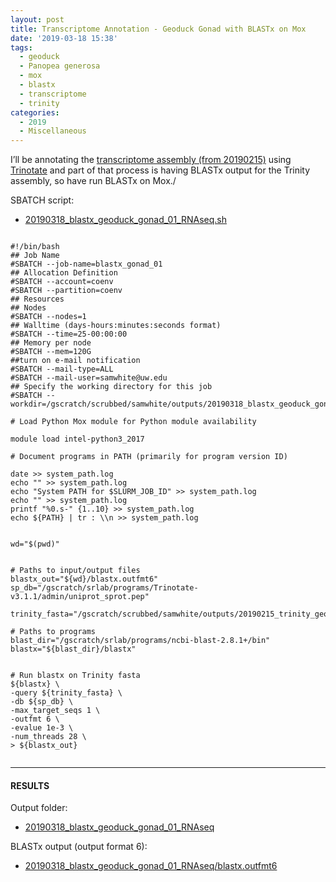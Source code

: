 ```yaml
---
layout: post
title: Transcriptome Annotation - Geoduck Gonad with BLASTx on Mox
date: '2019-03-18 15:38'
tags:
  - geoduck
  - Panopea generosa
  - mox
  - blastx
  - transcriptome
  - trinity
categories:
  - 2019
  - Miscellaneous
---
```

I'll be annotating the [transcriptome assembly (from 20190215)](https://robertslab.github.io/sams-notebook/posts/2019/2019-02-15-Transcriptome-Assembly---Geoduck-Tissue-Specific-Assembly-Gonad/) using [Trinotate](https://github.com/Trinotate/Trinotate.github.io/wiki) and part of that process is having BLASTx output for the Trinity assembly, so have run BLASTx on Mox./

SBATCH script:

- [20190318_blastx_geoduck_gonad_01_RNAseq.sh](https://raw.githubusercontent.com/RobertsLab/sams-notebook/master/sbatch_scripts/20190318_blastx_geoduck_gonad_01_RNAseq.sh)

<pre><code>
#!/bin/bash
## Job Name
#SBATCH --job-name=blastx_gonad_01
## Allocation Definition
#SBATCH --account=coenv
#SBATCH --partition=coenv
## Resources
## Nodes
#SBATCH --nodes=1
## Walltime (days-hours:minutes:seconds format)
#SBATCH --time=25-00:00:00
## Memory per node
#SBATCH --mem=120G
##turn on e-mail notification
#SBATCH --mail-type=ALL
#SBATCH --mail-user=samwhite@uw.edu
## Specify the working directory for this job
#SBATCH --workdir=/gscratch/scrubbed/samwhite/outputs/20190318_blastx_geoduck_gonad_01_RNAseq

# Load Python Mox module for Python module availability

module load intel-python3_2017

# Document programs in PATH (primarily for program version ID)

date >> system_path.log
echo "" >> system_path.log
echo "System PATH for $SLURM_JOB_ID" >> system_path.log
echo "" >> system_path.log
printf "%0.s-" {1..10} >> system_path.log
echo ${PATH} | tr : \\n >> system_path.log


wd="$(pwd)"


# Paths to input/output files
blastx_out="${wd}/blastx.outfmt6"
sp_db="/gscratch/srlab/programs/Trinotate-v3.1.1/admin/uniprot_sprot.pep"

trinity_fasta="/gscratch/scrubbed/samwhite/outputs/20190215_trinity_geoduck_gonad_01_RNAseq/trinity_out_dir/Trinity.fasta"

# Paths to programs
blast_dir="/gscratch/srlab/programs/ncbi-blast-2.8.1+/bin"
blastx="${blast_dir}/blastx"


# Run blastx on Trinity fasta
${blastx} \
-query ${trinity_fasta} \
-db ${sp_db} \
-max_target_seqs 1 \
-outfmt 6 \
-evalue 1e-3 \
-num_threads 28 \
> ${blastx_out}

</code></pre>

---

#### RESULTS

Output folder:

- [20190318_blastx_geoduck_gonad_01_RNAseq](http://gannet.fish.washington.edu/Atumefaciens/20190318_blastx_geoduck_gonad_01_RNAseq)

BLASTx output (output format 6):

- [20190318_blastx_geoduck_gonad_01_RNAseq/blastx.outfmt6](http://gannet.fish.washington.edu/Atumefaciens/20190318_blastx_geoduck_gonad_01_RNAseq/blastx.outfmt6)
